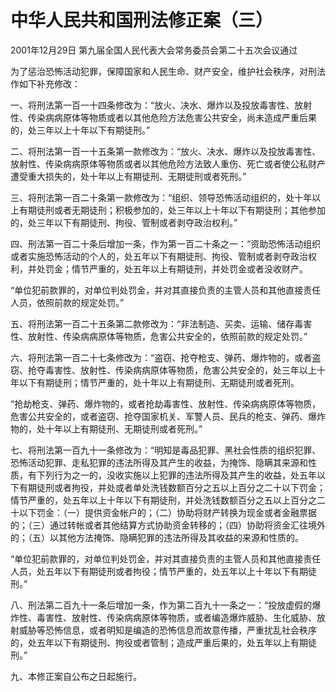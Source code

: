 # 中华人民共和国刑法修正案（三）

2001年12月29日 第九届全国人民代表大会常务委员会第二十五次会议通过

  

为了惩治恐怖活动犯罪，保障国家和人民生命、财产安全，维护社会秩序，对刑法作如下补充修改：

一、将刑法第一百一十四条修改为：“放火、决水、爆炸以及投放毒害性、放射性、传染病病原体等物质或者以其他危险方法危害公共安全，尚未造成严重后果的，处三年以上十年以下有期徒刑。”

二、将刑法第一百一十五条第一款修改为：“放火、决水、爆炸以及投放毒害性、放射性、传染病病原体等物质或者以其他危险方法致人重伤、死亡或者使公私财产遭受重大损失的，处十年以上有期徒刑、无期徒刑或者死刑。”

三、将刑法第一百二十条第一款修改为：“组织、领导恐怖活动组织的，处十年以上有期徒刑或者无期徒刑；积极参加的，处三年以上十年以下有期徒刑；其他参加的，处三年以下有期徒刑、拘役、管制或者剥夺政治权利。”

四、刑法第一百二十条后增加一条，作为第一百二十条之一：“资助恐怖活动组织或者实施恐怖活动的个人的，处五年以下有期徒刑、拘役、管制或者剥夺政治权利，并处罚金；情节严重的，处五年以上有期徒刑，并处罚金或者没收财产。

“单位犯前款罪的，对单位判处罚金，并对其直接负责的主管人员和其他直接责任人员，依照前款的规定处罚。”

五、将刑法第一百二十五条第二款修改为：“非法制造、买卖、运输、储存毒害性、放射性、传染病病原体等物质，危害公共安全的，依照前款的规定处罚。”

六、将刑法第一百二十七条修改为：“盗窃、抢夺枪支、弹药、爆炸物的，或者盗窃、抢夺毒害性、放射性、传染病病原体等物质，危害公共安全的，处三年以上十年以下有期徒刑；情节严重的，处十年以上有期徒刑、无期徒刑或者死刑。

“抢劫枪支、弹药、爆炸物的，或者抢劫毒害性、放射性、传染病病原体等物质，危害公共安全的，或者盗窃、抢夺国家机关、军警人员、民兵的枪支、弹药、爆炸物的，处十年以上有期徒刑、无期徒刑或者死刑。”

七、将刑法第一百九十一条修改为：“明知是毒品犯罪、黑社会性质的组织犯罪、恐怖活动犯罪、走私犯罪的违法所得及其产生的收益，为掩饰、隐瞒其来源和性质，有下列行为之一的，没收实施以上犯罪的违法所得及其产生的收益，处五年以下有期徒刑或者拘役，并处或者单处洗钱数额百分之五以上百分之二十以下罚金；情节严重的，处五年以上十年以下有期徒刑，并处洗钱数额百分之五以上百分之二十以下罚金：（一）提供资金帐户的；（二）协助将财产转换为现金或者金融票据的；（三）通过转帐或者其他结算方式协助资金转移的；（四）协助将资金汇往境外的；（五）以其他方法掩饰、隐瞒犯罪的违法所得及其收益的来源和性质的。

“单位犯前款罪的，对单位判处罚金，并对其直接负责的主管人员和其他直接责任人员，处五年以下有期徒刑或者拘役；情节严重的，处五年以上十年以下有期徒刑。”

八、刑法第二百九十一条后增加一条，作为第二百九十一条之一：“投放虚假的爆炸性、毒害性、放射性、传染病病原体等物质，或者编造爆炸威胁、生化威胁、放射威胁等恐怖信息，或者明知是编造的恐怖信息而故意传播，严重扰乱社会秩序的，处五年以下有期徒刑、拘役或者管制；造成严重后果的，处五年以上有期徒刑。”

九、本修正案自公布之日起施行。